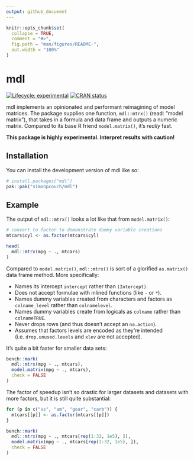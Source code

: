```yaml
---
output: github_document
---
```


<!-- README.md is generated from README.Rmd. Please edit that file -->

```r
knitr::opts_chunk$set(
  collapse = TRUE,
  comment = "#>",
  fig.path = "man/figures/README-",
  out.width = "100%"
)
```

# mdl

<!-- badges: start -->
[![Lifecycle: experimental](https://img.shields.io/badge/lifecycle-experimental-orange.svg)](https://lifecycle.r-lib.org/articles/stages.html#experimental)
[![CRAN status](https://www.r-pkg.org/badges/version/mdl)](https://CRAN.R-project.org/package=mdl)
<!-- badges: end -->

mdl implements an opinionated and performant reimagining of model matrices. The package supplies one function, `mdl::mtrx()` (read: "model matrix"), that takes in a formula and data frame and outputs a numeric matrix. Compared to its base R friend `model.matrix()`, it's _really_ fast.

**This package is highly experimental. Interpret results with caution!**

## Installation

You can install the development version of mdl like so:

``` r
# install.packages("mdl")
pak::pak("simonpcouch/mdl")
```

## Example

The output of `mdl::mtrx()` looks a lot like that from `model.matrix()`:

```r
# convert to factor to demonstrate dummy variable creations
mtcars$cyl <- as.factor(mtcars$cyl)

head(
  mdl::mtrx(mpg ~ ., mtcars)
)
```

Compared to `model.matrix()`, `mdl::mtrx()` is sort of a glorified `as.matrix()` data frame method. More specifically:

* Names its intercept `intercept` rather than `(Intercept)`.
* Does not accept formulae with inlined functions (like `-` or `*`).
* Names dummy variables created from characters and factors as `colname_level` rather than `colnamelevel`.
* Names dummy variables create from logicals as `colname` rather than `colnameTRUE`.
* Never drops rows (and thus doesn't accept an `na.action`).
* Assumes that factors levels are encoded as they're intended (i.e. `drop.unused.levels` and `xlev` are not accepted).

It's quite a bit faster for smaller data sets:

```r
bench::mark(
  mdl::mtrx(mpg ~ ., mtcars),
  model.matrix(mpg ~ ., mtcars),
  check = FALSE
)
```

The factor of speedup isn't so drastic for larger datasets and datasets with more factors, but it is still quite substantial:

```r
for (p in c("vs", "am", "gear", "carb")) {
  mtcars[[p]] <- as.factor(mtcars[[p]])
}

bench::mark(
  mdl::mtrx(mpg ~ ., mtcars[rep(1:32, 1e5), ]),
  model.matrix(mpg ~ ., mtcars[rep(1:32, 1e5), ]),
  check = FALSE
)
```
